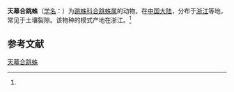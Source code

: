 {{Speciesbox
| name = 天幕合跳蛛
| status = 
| status_system = 
| image = 
| genus = Synagelides
| species = tianmu
| authority = (Song, 1990)<ref name='id14891'>{{cite web| url =http://www.bioinfo.cn/db05/BjdwSpecies.php?action=view&id=14891| title =天幕合跳蛛| work =《中国动物物种编目数据库》| publisher =中国科学院微生物研究所| author =中国科学院动物研究所| accessdate =2009-04-28| deadurl =yes| archiveurl =https://web.archive.org/web/20160305110040/http://www.bioinfo.cn/db05/BjdwSpecies.php?action=view&id=14891| archivedate =2016-03-05}}</ref>
}}

'''天幕合跳蛛'''（[[学名|学名]]：{{lang|la|''Synagelides tianmu''}}）为[[跳蛛科|跳蛛科]][[合跳蛛属|合跳蛛属]]的动物。在[[中国大陆|中国大陆]]，分布于[[浙江|浙江]]等地，常见于土壤裂隙。该物种的模式产地在浙江。<ref name='id14891'/>

== 参考文献 ==
{{reflist}}

{{Wikispecies|Synagelides tianmu}}
{{Taxonbar|from=Q2236644}}

[[Category:合跳蛛属|天幕合跳蛛]]


{{蜘蛛小作品}}